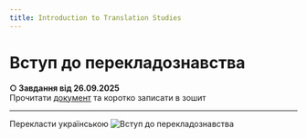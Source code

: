 ```yaml
---
title: Introduction to Translation Studies
---
```


# Вступ до перекладознавства

**○ Завдання від 26.09.2025** \
Прочитати [документ](https://krnu.org/mod/resource/view.php?id=52597) та коротко записати в зошит

---

Перекласти українською
![Вступ до перекладознавства](/img/vdp2_1.jpg)


